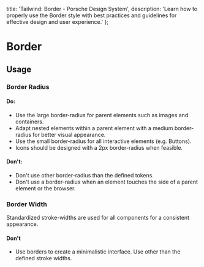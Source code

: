 
  title: 'Tailwind: Border - Porsche Design System',
  description: 'Learn how to properly use the Border style with best practices and guidelines for effective design and user experience.'
};

# Border

<TableOfContents headings={[]} />

## Usage

### Border Radius

#### Do:

- Use the large border-radius for parent elements such as images and containers.
- Adapt nested elements within a parent element with a medium border-radius for better visual appearance.
- Use the small border-radius for all interactive elements (e.g. Buttons).
- Icons should be designed with a 2px border-radius when feasible.

#### Don't:

- Don't use other border-radius than the defined tokens.
- Don't use a border-radius when an element touches the side of a parent element or the browser.

### Border Width

Standardized stroke-widths are used for all components for a consistent appearance.

#### Don't

- Use borders to create a minimalistic interface. Use other than the defined stroke widths.